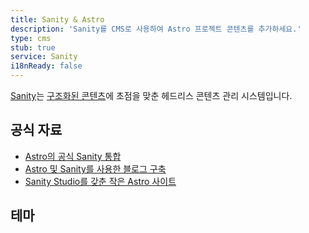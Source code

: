 ```yaml
---
title: Sanity & Astro
description: 'Sanity를 CMS로 사용하여 Astro 프로젝트 콘텐츠를 추가하세요.'
type: cms
stub: true
service: Sanity
i18nReady: false
---
```



[Sanity](http://sanity.io)는 [구조화된 콘텐츠](https://www.sanity.io/structured-content-platform)에 초점을 맞춘 헤드리스 콘텐츠 관리 시스템입니다.

## 공식 자료

- [Astro의 공식 Sanity 통합](https://www.sanity.io/plugins/sanity-astro)
- [Astro 및 Sanity를 사용한 블로그 구축](https://www.sanity.io/guides/sanity-astro-blog)
- [Sanity Studio를 갖춘 작은 Astro 사이트](https://www.sanity.io/templates/astro-sanity-clean)

## 테마

<Grid>
  <Card title="The Balanced Chef" href="https://astro.build/themes/details/the-balanced-chef/" thumbnail="astro-chef-project.png"/>
</Grid>

